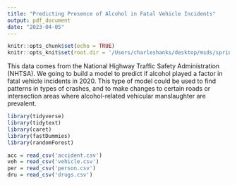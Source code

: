 ```yaml
---
title: "Predicting Presence of Alcohol in Fatal Vehicle Incidents"
output: pdf_document
date: "2023-04-05"
---
```


```r
knitr::opts_chunk$set(echo = TRUE)
knitr::opts_knit$set(root.dir = '/Users/charleshanks/desktop/msds/spring_23/ml/FARS2020NationalCSV')
```

This data comes from the National Highway Traffic Safety Administration (NHTSA). We going to build a model to predict if alcohol played a factor in fatal vehicle incidents in 2020. This type of model could be used to find patterns in types of crashes, and to make changes to certain roads or intersection areas where alcohol-related vehicular manslaughter are prevalent.

```r
library(tidyverse)
library(tidytext)
library(caret)
library(fastDummies)
library(randomForest)

acc = read_csv('accident.csv')  
veh = read_csv('vehicle.csv')
per = read_csv('person.csv')
dru = read_csv('drugs.csv')
```

## 
